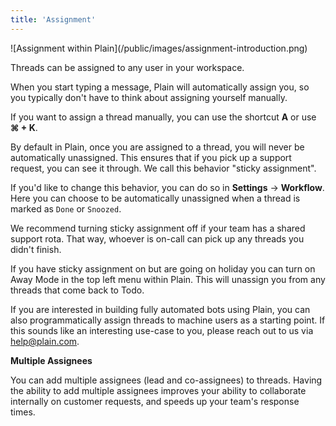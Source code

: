 ```yaml
---
title: 'Assignment'
---
```


<Frame>![Assignment within Plain](/public/images/assignment-introduction.png)</Frame>

Threads can be assigned to any user in your workspace.

When you start typing a message, Plain will automatically assign you, so you typically don't have to think about assigning yourself manually.

If you want to assign a thread manually, you can use the shortcut **A** or use **⌘ + K**.

By default in Plain, once you are assigned to a thread, you will never be automatically unassigned. This ensures that if you pick up a support request, you can see it through. We call this behavior "sticky assignment".

If you'd like to change this behavior, you can do so in **Settings** → **Workflow**. Here you can choose to be automatically unassigned when a thread is marked as `Done` or `Snoozed`.

We recommend turning sticky assignment off if your team has a shared support rota. That way, whoever is on-call can pick up any threads you didn't finish.

If you have sticky assignment on but are going on holiday you can turn on Away Mode in the top left menu within Plain. This will unassign you from any threads that come back to Todo.

If you are interested in building fully automated bots using Plain, you can also programmatically assign threads to machine users as a starting point. If this sounds like an interesting use-case to you, please reach out to us via help@plain.com.

**Multiple Assignees**

You can add multiple assignees (lead and co-assignees) to threads. Having the ability to add multiple assignees improves your ability to collaborate internally on customer requests, and speeds up your team's response times. 